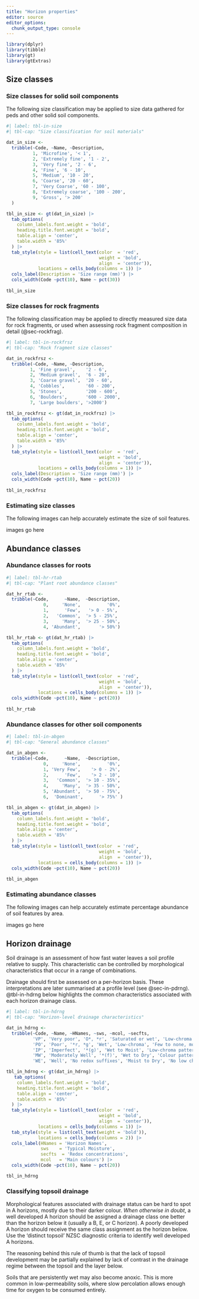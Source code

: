 ```yaml
---
title: "Horizon properties"
editor: source
editor_options: 
  chunk_output_type: console
---
```


```r
library(dplyr)
library(tibble)
library(gt)
library(gtExtras)
```

## Size classes {#sec-in-size}

### Size classes for solid soil components {#sec-in-solsz}

The following size classification may be applied to size data gathered for peds and other solid soil components.

```r
#| label: tbl-in-size
#| tbl-cap: "Size classification for soil materials"

dat_in_size <-
  tribble(~Code, ~Name, ~Description,
          1, 'Microfine', '< 1',
          2, 'Extremely fine', '1 - 2',
          3, 'Very fine', '2 - 6',
          4, 'Fine', '6 - 10',
          5, 'Medium', '10 - 20',
          6, 'Coarse', '20 - 60',
          7, 'Very Coarse', '60 - 100',
          8, 'Extremely coarse', '100 - 200',
          9, 'Gross', '> 200'
  )

tbl_in_size <- gt(dat_in_size) |>
  tab_options(
    column_labels.font.weight = 'bold', 
    heading.title.font.weight = 'bold',
    table.align = 'center',
    table.width = '85%'
  ) |>
  tab_style(style = list(cell_text(color  = 'red', 
                                   weight = 'bold',
                                   align  = 'center')),
            locations = cells_body(columns = 1)) |>
  cols_label(Description = 'Size range (mm)') |>
  cols_width(Code ~pct(10), Name ~ pct(30))
  
tbl_in_size

```

### Size classes for rock fragments

The following classification may be applied to directly measured size data for rock fragments, or used when assessing rock fragment composition in detail (@sec-rockfrag). 

```r
#| label: tbl-in-rockfrsz
#| tbl-cap: "Rock fragment size classes"

dat_in_rockfrsz <-
  tribble(~Code, ~Name, ~Description,
         1, 'Fine gravel',    '2 - 6',
         2, 'Medium gravel',  '6 - 20',
         3, 'Coarse gravel',  '20 - 60',
         4, 'Cobbles',        '60 - 200',
         5, 'Stones',         '200 - 600',
         6, 'Boulders',       '600 - 2000', 
         7, 'Large boulders', '>2000') 

tbl_in_rockfrsz <- gt(dat_in_rockfrsz) |>
  tab_options(
    column_labels.font.weight = 'bold', 
    heading.title.font.weight = 'bold',
    table.align = 'center',
    table.width = '85%'
  ) |>
  tab_style(style = list(cell_text(color  = 'red',
                                   weight = 'bold',
                                   align  = 'center')),
            locations = cells_body(columns = 1)) |>
  cols_label(Description = 'Size range (mm)') |>
  cols_width(Code ~pct(10), Name ~ pct(20))
  
tbl_in_rockfrsz
```

### Estimating size classes {#sec-in-sizepics}

The following images can help accurately estimate the size of soil features.

[images go here]{.diags}

## Abundance classes {#sec-in-abund}

### Abundance classes for roots {#sec-in-abrts}

```r
#| label: tbl-hr-rtab
#| tbl-cap: "Plant root abundance classes"

dat_hr_rtab <-
  tribble(~Code,      ~Name,  ~Description,
              0,     'None',          '0%',
              1,      'Few',   '> 0 - 5%',
              2,   'Common',  '> 5 - 25%',
              3,     'Many',  '> 25 - 50%',
              4, 'Abundant',       '> 50%')

tbl_hr_rtab <- gt(dat_hr_rtab) |>
  tab_options(
    column_labels.font.weight = 'bold', 
    heading.title.font.weight = 'bold',
    table.align = 'center',
    table.width = '85%'
  ) |>
  tab_style(style = list(cell_text(color  = 'red',
                                   weight = 'bold',
                                   align  = 'center')),
            locations = cells_body(columns = 1)) |>
  cols_width(Code ~pct(10), Name ~ pct(20))
  
tbl_hr_rtab

```

### Abundance classes for other soil components {#sec-in-abgen}

```r
#| label: tbl-in-abgen
#| tbl-cap: "General abundance classes"

dat_in_abgen <-
  tribble(~Code,      ~Name,  ~Description,
              0,     'None',          '0%',
              1, 'Very Few',    '> 0 - 2%',
              2,      'Few',    '> 2 - 10',
              3,   'Common',  '> 10 - 35%',
              4,     'Many',  '> 35 - 50%',
              5, 'Abundant',  '> 50 - 75%',
              6,  'Dominant',      '> 75%' )

tbl_in_abgen <- gt(dat_in_abgen) |>
  tab_options(
    column_labels.font.weight = 'bold', 
    heading.title.font.weight = 'bold',
    table.align = 'center',
    table.width = '85%'
  ) |>
  tab_style(style = list(cell_text(color  = 'red', 
                                   weight = 'bold',
                                   align  = 'center')),
            locations = cells_body(columns = 1)) |>
  cols_width(Code ~pct(10), Name ~ pct(20))
  
tbl_in_abgen
```

### Estimating abundance classes {#sec-in-abundpics}

The following images can help accurately estimate percentage abundance of soil features by area.

[images go here]{.diags}

## Horizon drainage {#sec-in-hdrng}

Soil drainage is an assessment of how fast water leaves a soil profile relative to supply. This characteristic can be controlled by morphological characteristics that occur in a range of combinations.

Drainage should first be assessed on a per-horizon basis. These interpretations are later summarised at a profile level (see @sec-in-pdrng). @tbl-in-hdrng below highlights the common characteristics associated with each horizon drainage class.

```r
#| label: tbl-in-hdrng
#| tbl-cap: "Horizon-level drainage characteristics"

dat_in_hdrng <-
  tribble(~Code, ~Name, ~HNames, ~sws, ~mcol, ~secfts,
          'VP', 'Very poor', 'O*, *r', 'Saturated or wet', 'Low-chroma', 'Few to none',  
          'PO', 'Poor', '*r, *g', 'Wet', 'Low-chroma', 'Few to none, mottles more often on ped surfaces than internals',
          'IP', 'Imperfect', '*(g)', 'Wet to Moist', 'Low-chroma patterns on brighter matrix', 'Fe and/or Mn-rich segregations, nodules and pans',
          'MW', 'Moderately Well', '*(f)', 'Wet to Dry', 'Colour patterns but no low chroma colours', 'Mottles more often in ped interiors' ,
          'WE', 'Well', 'No redox suffixes', 'Moist to Dry', 'No low chroma colours',  'Few to none')

tbl_in_hdrng <- gt(dat_in_hdrng) |>
   tab_options(
    column_labels.font.weight = 'bold', 
    heading.title.font.weight = 'bold',
    table.align = 'center',
    table.width = '85%'
  ) |>
  tab_style(style = list(cell_text(color  = 'red', 
                                   weight = 'bold',
                                   align  = 'center')),
            locations = cells_body(columns = 1)) |>
  tab_style(style = list(cell_text(weight = 'bold')),
            locations = cells_body(columns = 2)) |>
  cols_label(HNames = 'Horizon Names',
             sws    = 'Typical Moisture',
             secfts  = 'Redox concentrations',
             mcol   = 'Main colours') |>
  cols_width(Code ~pct(10), Name ~ pct(20))

tbl_in_hdrng
```

### Classifying topsoil drainage

Morphological features associated with drainage status can be hard to spot in A horizons, mostly due to their darker colour. *When otherwise in doubt*, a well developed A horizon should be assigned a drainage class one better than the horizon below it (usually a B, E, or C horizon). A poorly developed A horizon should receive the same class assignment as the horizon below. Use the 'distinct topsoil' NZSC diagnostic criteria to identify well developed A horizons.

The reasoning behind this rule of thumb is that the lack of topsoil development may be partially explained by lack of contrast in the drainage regime between the topsoil and the layer below.

<!-- example diagram here --->

::: callout-note
Soils that are persistently wet may also become anoxic. This is more common in low-permeability soils, where slow percolation allows enough time for oxygen to be consumed entirely. <!--- add more --->
:::

